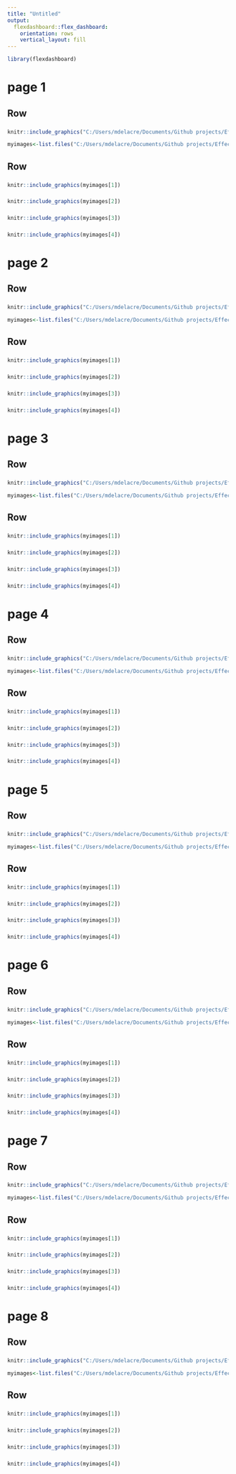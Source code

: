 ```yaml
---
title: "Untitled"
output:  
  flexdashboard::flex_dashboard:
    orientation: rows
    vertical_layout: fill
---
```


```r
library(flexdashboard)
```

# page 1

Row
--------------------------------------------------
### 

```r
knitr::include_graphics("C:/Users/mdelacre/Documents/Github projects/Effect-sizes/Scripts outputs/Quality of ES measures/Graphs/legend.png")
```


```r
myimages<-list.files("C:/Users/mdelacre/Documents/Github projects/Effect-sizes/Scripts outputs/Quality of ES measures/Graphs/Unbiased estimators/Relative estimators of goodness/id_Hom_bal", pattern = "bias_eff", full.names = TRUE)
```


Row
--------------------------------------------------
### 

```r
knitr::include_graphics(myimages[1])
```

### 

```r
knitr::include_graphics(myimages[2])
```

### 

```r
knitr::include_graphics(myimages[3])
```

### 

```r
knitr::include_graphics(myimages[4])
```

# page 2

Row
--------------------------------------------------
### 

```r
knitr::include_graphics("C:/Users/mdelacre/Documents/Github projects/Effect-sizes/Scripts outputs/Quality of ES measures/Graphs/legend.png")
```

```r
myimages<-list.files("C:/Users/mdelacre/Documents/Github projects/Effect-sizes/Scripts outputs/Quality of ES measures/Graphs/Unbiased estimators/Relative estimators of goodness/id_Hom_unbal", pattern = "bias_eff", full.names = TRUE)
```

Row
--------------------------------------------------
### 

```r
knitr::include_graphics(myimages[1])
```

### 

```r
knitr::include_graphics(myimages[2])
```

### 

```r
knitr::include_graphics(myimages[3])
```

### 

```r
knitr::include_graphics(myimages[4])
```

# page 3

Row
--------------------------------------------------
### 

```r
knitr::include_graphics("C:/Users/mdelacre/Documents/Github projects/Effect-sizes/Scripts outputs/Quality of ES measures/Graphs/legend.png")
```

```r
myimages<-list.files("C:/Users/mdelacre/Documents/Github projects/Effect-sizes/Scripts outputs/Quality of ES measures/Graphs/Unbiased estimators/Relative estimators of goodness/id_Het_bal", pattern = "bias_eff", full.names = TRUE)
```

Row
--------------------------------------------------
### 

```r
knitr::include_graphics(myimages[1])
```

### 

```r
knitr::include_graphics(myimages[2])
```

### 

```r
knitr::include_graphics(myimages[3])
```

### 

```r
knitr::include_graphics(myimages[4])
```

# page 4

Row
--------------------------------------------------
### 

```r
knitr::include_graphics("C:/Users/mdelacre/Documents/Github projects/Effect-sizes/Scripts outputs/Quality of ES measures/Graphs/legend.png")
```

```r
myimages<-list.files("C:/Users/mdelacre/Documents/Github projects/Effect-sizes/Scripts outputs/Quality of ES measures/Graphs/Unbiased estimators/Relative estimators of goodness/id_Het_bal/sd-ratio", full.names = TRUE)[-1]
```

Row
--------------------------------------------------
### 

```r
knitr::include_graphics(myimages[1])
```

### 

```r
knitr::include_graphics(myimages[2])
```

### 

```r
knitr::include_graphics(myimages[3])
```

### 

```r
knitr::include_graphics(myimages[4])
```

# page 5

Row
--------------------------------------------------
### 

```r
knitr::include_graphics("C:/Users/mdelacre/Documents/Github projects/Effect-sizes/Scripts outputs/Quality of ES measures/Graphs/legend.png")
```

```r
myimages<-list.files("C:/Users/mdelacre/Documents/Github projects/Effect-sizes/Scripts outputs/Quality of ES measures/Graphs/Unbiased estimators/Relative estimators of goodness/id_Het_firstlarger/SDR=10", full.names = TRUE)
```

Row
--------------------------------------------------
### 

```r
knitr::include_graphics(myimages[1])
```

### 

```r
knitr::include_graphics(myimages[2])
```

### 

```r
knitr::include_graphics(myimages[3])
```

### 

```r
knitr::include_graphics(myimages[4])
```

# page 6

Row
--------------------------------------------------
### 

```r
knitr::include_graphics("C:/Users/mdelacre/Documents/Github projects/Effect-sizes/Scripts outputs/Quality of ES measures/Graphs/legend.png")
```

```r
myimages<-list.files("C:/Users/mdelacre/Documents/Github projects/Effect-sizes/Scripts outputs/Quality of ES measures/Graphs/Unbiased estimators/Relative estimators of goodness/id_Het_firstsmaller/SDR=10", full.names = TRUE)
```

Row
--------------------------------------------------
### 

```r
knitr::include_graphics(myimages[1])
```

### 

```r
knitr::include_graphics(myimages[2])
```

### 

```r
knitr::include_graphics(myimages[3])
```

### 

```r
knitr::include_graphics(myimages[4])
```

# page 7

Row
--------------------------------------------------
### 

```r
knitr::include_graphics("C:/Users/mdelacre/Documents/Github projects/Effect-sizes/Scripts outputs/Quality of ES measures/Graphs/legend.png")
```

```r
myimages<-list.files("C:/Users/mdelacre/Documents/Github projects/Effect-sizes/Scripts outputs/Quality of ES measures/Graphs/Unbiased estimators/Relative estimators of goodness/id_Het_firstlarger/SDR=2", full.names = TRUE)
```

Row
--------------------------------------------------
### 

```r
knitr::include_graphics(myimages[1])
```

### 

```r
knitr::include_graphics(myimages[2])
```

### 

```r
knitr::include_graphics(myimages[3])
```

### 

```r
knitr::include_graphics(myimages[4])
```

# page 8

Row
--------------------------------------------------
### 

```r
knitr::include_graphics("C:/Users/mdelacre/Documents/Github projects/Effect-sizes/Scripts outputs/Quality of ES measures/Graphs/legend.png")
```

```r
myimages<-list.files("C:/Users/mdelacre/Documents/Github projects/Effect-sizes/Scripts outputs/Quality of ES measures/Graphs/Unbiased estimators/Relative estimators of goodness/id_Het_firstsmaller/SDR=2", full.names = TRUE)
```

Row
--------------------------------------------------
### 

```r
knitr::include_graphics(myimages[1])
```

### 

```r
knitr::include_graphics(myimages[2])
```

### 

```r
knitr::include_graphics(myimages[3])
```

### 

```r
knitr::include_graphics(myimages[4])
```
